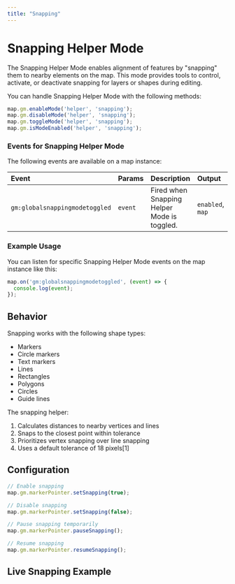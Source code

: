 ```yaml
---
title: "Snapping"
---
```


# Snapping Helper Mode

The Snapping Helper Mode enables alignment of features by "snapping" them to nearby elements on the map. This mode provides tools to control, activate, or deactivate snapping for layers or shapes during editing.

You can handle Snapping Helper Mode with the following methods:

```js
map.gm.enableMode('helper', 'snapping');
map.gm.disableMode('helper', 'snapping');
map.gm.toggleMode('helper', 'snapping');
map.gm.isModeEnabled('helper', 'snapping');
```

### Events for Snapping Helper Mode

The following events are available on a map instance:

| Event                      | Params  | Description                            | Output                        |
|:---------------------------| :-------| :------------------------------------- | :-----------------------------|
| `gm:globalsnappingmodetoggled` | `event` | Fired when Snapping Helper Mode is toggled. | `enabled`, `map`     |

### Example Usage

You can listen for specific Snapping Helper Mode events on the map instance like this:

```js
map.on('gm:globalsnappingmodetoggled', (event) => {
  console.log(event);
});
```

## Behavior

Snapping works with the following shape types:
- Markers
- Circle markers
- Text markers
- Lines
- Rectangles
- Polygons
- Circles
- Guide lines

The snapping helper:
1. Calculates distances to nearby vertices and lines
2. Snaps to the closest point within tolerance
3. Prioritizes vertex snapping over line snapping
4. Uses a default tolerance of 18 pixels[1]

## Configuration

```js
// Enable snapping
map.gm.markerPointer.setSnapping(true);

// Disable snapping
map.gm.markerPointer.setSnapping(false);

// Pause snapping temporarily
map.gm.markerPointer.pauseSnapping();

// Resume snapping
map.gm.markerPointer.resumeSnapping();
```

## Live Snapping Example

<BrowserOnlyGmMap
  gmOptions={helperSnappingOptions}
  features={features} />

